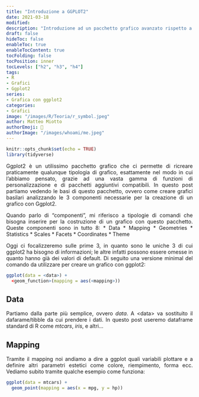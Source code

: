 ```yaml
---
title: "Introduzione a GGPLOT2"
date: 2021-03-18
modified: 
description: "Introduzione ad un pacchetto grafico avanzato rispetto a quello base di R"
draft: false
hideToc: false
enableToc: true
enableTocContent: true
tocFolding: false
tocPosition: inner
tocLevels: ["h2", "h3", "h4"]
tags:
- R
- Grafici
- Ggplot2
series:
- Grafica con ggplot2
categories:
- Grafici
image: "/images/R/Teoria/r_symbol.jpeg"
author: Matteo Miotto
authorEmoji: 🤖
authorImage: "/images/whoami/me.jpeg"
---
```


```r
knitr::opts_chunk$set(echo = TRUE)
library(tidyverse)
```
<div style="text-align: justify;">

Ggplot2 è un utilissimo pacchetto grafico che ci permette di ricreare praticamente qualunque tipologia di grafico, esattamente nel modo in cui l'abbiamo pensato, grazie ad una vasta gamma di funzioni di personalizzazione e di pacchetti aggiuntivi compatibili.
In questo post partiamo vedendo le basi di questo pacchetto, ovvero come creare grafici basilari analizzando le 3 componenti necessarie per la creazione di un grafico con Ggplot2.  

Quando parlo di "componenti", mi riferisco a tipologie di comandi che bisogna inserire per la costruzione di un grafico con questo pacchetto. Queste componenti sono in tutto 8:
* Data
* Mapping
* Geometries
* Statistics
* Scales
* Facets
* Coordinates
* Theme

Oggi ci focalizzeremo sulle prime 3, in quanto sono le uniche 3 di cui ggplot2 ha bisogno di informazioni; le altre infatti possono essere omesse in quanto hanno già dei valori di default.
Di seguito una versione minimal del comando da utilizzare per creare un grafico con ggplot2:

``` R
ggplot(data = <data>) +
  <geom_function>(mapping = aes(<mapping>))
```

## Data
Partiamo dalla parte più semplice, ovvero *data*. A \<data\> va sostituito il dafarame/tibble da cui prendere i dati. 
In questo post useremo dataframe standard di R come *mtcars*, *iris*, e altri...

## Mapping
Tramite il mapping noi andiamo a dire a ggplot quali variabili plottare e a definire altri parametri estetici come colore, riempimento, forma ecc.
Vediamo subito tramite qualche esempio come funziona:

```r
ggplot(data = mtcars) +
  geom_point(mapping = aes(x = mpg, y = hp))
```











































</div>
